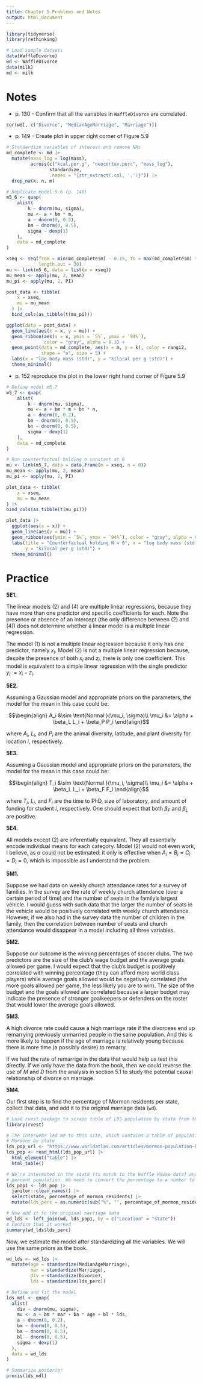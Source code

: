 ```yaml
---
title: Chapter 5 Problems and Notes
output: html_document
---
```


```r
library(tidyverse)
library(rethinking)

# Load sample datsets
data(WaffleDivorce)
wd <- WaffleDivorce
data(milk)
md <- milk
```

# Notes

* p. 130 - Confirm that all the variables in `WaffleDivorce` are correlated.
```r
cor(wd[, c("Divorce", "MedianAgeMarriage", "Marriage")])
```

* p. 149 - Create plot in upper right corner of Figure 5.9
```r
# Standardize variables of interest and remove NAs
md_complete <- md |>
  mutate(mass_log = log(mass),
         across(c("kcal.per.g", "neocortex.perc", "mass_log"),
                standardize,
                .names = "{str_extract(.col, '.')}")) |>
  drop_na(k, n, m) 

# Replicate model 5.6 (p. 148)
m5_6 <- quap(
    alist(
        k ~ dnorm(mu, sigma),
        mu <- a + bm * m,
        a ~ dnorm(0, 0.2),
        bm ~ dnorm(0, 0.5),
        sigma ~ dexp(1)
    ),
    data = md_complete
)

xseq <- seq(from = min(md_complete$m) - 0.15, to = max(md_complete$m) + 0.15,
            length.out = 30)
mu <- link(m5_6, data = list(m = xseq))
mu_mean <- apply(mu, 2, mean)
mu_pi <- apply(mu, 2, PI)

post_data <- tibble(
    x = xseq,
    mu = mu_mean
  ) |>
  bind_cols(as_tibble(t(mu_pi)))

ggplot(data = post_data) +
  geom_line(aes(x = x, y = mu)) +
  geom_ribbon(aes(x = x, ymin = `5%`, ymax = `94%`),
              color = "gray", alpha = 0.3) +
  geom_point(data = md_complete, aes(x = m, y = k), color = rangi2,
             shape = "o", size = 5) +
  labs(x = "log body mass (std)", y = "kilocal per g (std)") +
  theme_minimal()
```

* p. 152 reproduce the plot in the lower right hand corner of Figure 5.9
```r
# Define model m5.7
m5_7 <- quap(
    alist(
        k ~ dnorm(mu, sigma),
        mu <- a + bm * m + bn * n,
        a ~ dnorm(0, 0.2),
        bm ~ dnorm(0, 0.5),
        bn ~ dnorm(0, 0.5),
        sigma ~ dexp(1)
    ),
    data = md_complete
)

# Run counterfactual holding n constant at 0
mu <- link(m5_7, data = data.frame(m = xseq, n = 0))
mu_mean <- apply(mu, 2, mean)
mu_pi <- apply(mu, 2, PI)

plot_data <- tibble(
    x = xseq,
    mu = mu_mean
) |>
bind_cols(as_tibble(t(mu_pi)))

plot_data |>
  ggplot(aes(x = x)) +
  geom_line(aes(y = mu)) +
  geom_ribbon(aes(ymin = `5%`, ymax = `94%`), color = "gray", alpha = 0.3) +
  labs(title = "Counterfactual holding N = 0", x = "log body mass (std)",
       y = "kilocal per g (std)") +
  theme_minimal()
```

# Practice

**5E1.**

The linear models (2) and (4) are multiple linear regressions, because they have more than one predictor and specific coefficients for each. Note the presence or absence of an intercept (the only difference between (2) and (4)) does not determine whether a linear model is a multiple linear regression.

The model (1) is not a multiple linear regression because it only has one predictor, namely $x_i$. Model (2) is not a multiple linear regression because, despite the presence of both $x_i$ and $z_i$, there is only one coefficient. This model is equivalent to a simple linear regression with the single predictor $y_i :=x_i - z_i$.

**5E2.**

Assuming a Gaussian model and appropriate priors on the parameters, the model for the mean in this case could be:

$$\begin{align}
A_i &\sim \text{Normal }(\mu_i, \sigma)\\
\mu_i &= \alpha + \beta_L L_i + \beta_P P_i
\end{align}$$

where $A_i$, $L_i$, and $P_i$ are the animal diversity, latitude, and plant diversity for location $i$, respectively.

**5E3.**

Assuming a Gaussian model and appropriate priors on the parameters, the model for the mean in this case could be:

$$\begin{align}
T_i &\sim \text{Normal }(\mu_i, \sigma)\\
\mu_i &= \alpha + \beta_L L_i + \beta_F F_i
\end{align}$$

where $T_i$, $L_i$, and $F_i$ are the time to PhD, size of laboratory, and amount of funding for student $i$, respectively. One should expect that both $\beta_F$ and $\beta_L$ are positive.

**5E4.**

All models except (2) are inferentially equivalent. They all essentially encode individual means for each category. Model (2) would not even work, I believe, as $\alpha$ could not be estimated: it only is effective when $A_i=B_i=C_i=D_i=0$, which is impossible as I understand the problem.

**5M1.**

Suppose we had data on weekly church attendance rates for a survey of families. In the survey are the rate of weekly church attendance (over a certain period of time) and the number of seats in the family's largest vehicle. I would guess with such data that the larger the number of seats in the vehicle would be positively correlated with weekly church attendance. However, if we also had in the survey data the number of children in the family, then the correlation between number of seats and church attendance would disappear in a model including all three variables.

**5M2.**

Suppose our outcome is the winning percentages of soccer clubs. The two predictors are the size of the club's wage budget and the average goals allowed per game. I would expect that the club's budget is positively correlated with winning percentage (they can afford more world class players) while average goals allowed would be negatively correlated (the more goals allowed per game, the less likely you are to win). The size of the budget and the goals allowed are correlated because a larger budget may indicate the presence of stronger goalkeepers or defenders on the roster that would lower the average goals allowed.

**5M3.**

A high divorce rate could cause a high marriage rate if the divorcees end up remarrying previously unmarried people in the same population. And this is more likely to happen if the age of marriage is relatively young because there is more time (a possibly desire) to remarry.

If we had the rate of remarrige in the data that would help us test this directly. If we only have the data from the book, then we could reverse the use of $M$ and $D$ from the analysis in section 5.1 to study the potential causal relationship of divorce on marriage.

**5M4.**

Our first step is to find the percentage of Mormon residents per state, collect that data, and add it to the original marriage data (`wd`).
```r
# Load rvest package to scrape table of LDS population by state from the web
library(rvest)

# The interwebs led me to this site, which contains a table of population of
# Mormons by state
lds_pop_url <- "https://www.worldatlas.com/articles/mormon-population-by-state.html"
lds_pop <- read_html(lds_pop_url) |>
  html_element("table") |>
  html_table()

# We're interested in the state (to match to the Waffle House data) and the
# percent population. We need to convert the percentage to a number to use it.
lds_pop1 <- lds_pop |>
  janitor::clean_names() |>
  select(state, percentage_of_mormon_residents) |>
  mutate(lds_perc = as.numeric(sub("%", "", percentage_of_mormon_residents)))

# Now add it to the original marriage data
wd_lds <- left_join(wd, lds_pop1, by = c("Location" = "state"))
# Confirm that it worked
summary(wd_lds$lds_perc)
```

Now, we estimate the model after standardizing all the variables. We will use the same priors as the book.
```r
wd_lds <- wd_lds |>
  mutate(age = standardize(MedianAgeMarriage),
         mar = standardize(Marriage),
         div = standardize(Divorce),
         lds = standardize(lds_perc))

# Define and fit the model
lds_mdl <- quap(
  alist(
    div ~ dnorm(mu, sigma),
    mu <- a + bm * mar + ba * age + bl * lds,
    a ~ dnorm(0, 0.2),
    bm ~ dnorm(0, 0.5),
    ba ~ dnorm(0, 0.5),
    bl ~ dnorm(0, 0.5),
    sigma ~ dexp(1)
  ),
  data = wd_lds
)

# Summarize posterior
precis(lds_mdl)
```
